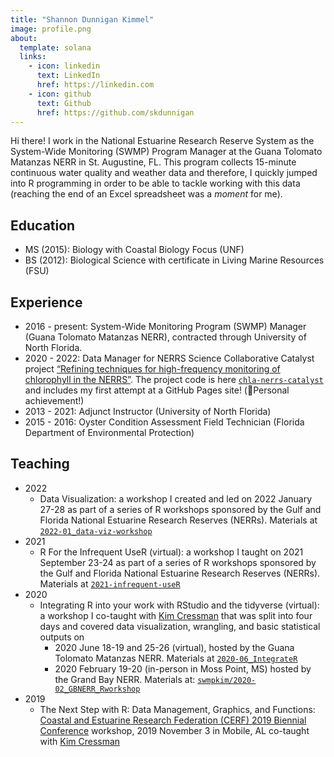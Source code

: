 ```yaml
---
title: "Shannon Dunnigan Kimmel"
image: profile.png
about:
  template: solana
  links:
    - icon: linkedin
      text: LinkedIn
      href: https://linkedin.com
    - icon: github
      text: Github
      href: https://github.com/skdunnigan
---
```


Hi there! I work in the National Estuarine Research Reserve System as the System-Wide Monitoring (SWMP) Program Manager at the Guana Tolomato Matanzas NERR in St. Augustine, FL. This program collects 15-minute continuous water quality and weather data and therefore, I quickly jumped into R programming in order to be able to tackle working with this data (reaching the end of an Excel spreadsheet was a *moment* for me).

## Education

-   MS (2015): Biology with Coastal Biology Focus (UNF)
-   BS (2012): Biological Science with certificate in Living Marine Resources (FSU)

## Experience

-   2016 - present: System-Wide Monitoring Program (SWMP) Manager (Guana Tolomato Matanzas NERR), contracted through University of North Florida.
-   2020 - 2022: Data Manager for NERRS Science Collaborative Catalyst project ["Refining techniques for high-frequency monitoring of chlorophyll in the NERRS"](https://nerrssciencecollaborative.org/project/Dix20). The project code is here [`chla-nerrs-catalyst`](https://github.com/skdunnigan/chla-nerrs-catalyst) and includes my first attempt at a GitHub Pages site! (💃Personal achievement!)
-   2013 - 2021: Adjunct Instructor (University of North Florida)
-   2015 - 2016: Oyster Condition Assessment Field Technician (Florida Department of Environmental Protection)

## Teaching

-   2022
    -   Data Visualization: a workshop I created and led on 2022 January 27-28 as part of a series of R workshops sponsored by the Gulf and Florida National Estuarine Research Reserves (NERRs). Materials at [`2022-01_data-viz-workshop`](https://github.com/skdunnigan/2022-01_data-viz-workshop)
-   2021
    -   R For the Infrequent UseR (virtual): a workshop I taught on 2021 September 23-24 as part of a series of R workshops sponsored by the Gulf and Florida National Estuarine Research Reserves (NERRs). Materials at [`2021-infrequent-useR`](https://github.com/skdunnigan/2021-infrequent-useR)
-   2020
    -   Integrating R into your work with RStudio and the tidyverse (virtual): a workshop I co-taught with [Kim Cressman](https://github.com/swmpkim) that was split into four days and covered data visualization, wrangling, and basic statistical outputs on
        -   2020 June 18-19 and 25-26 (virtual), hosted by the Guana Tolomato Matanzas NERR. Materials at [`2020-06_IntegrateR`](https://github.com/skdunnigan/2020-06_IntegrateR)
        -   2020 February 19-20 (in-person in Moss Point, MS) hosted by the Grand Bay NERR. Materials at: [`swmpkim/2020-02_GBNERR_Rworkshop`](https://github.com/swmpkim/2020-02_GBNERR_Rworkshop)
-   2019
    -   The Next Step with R: Data Management, Graphics, and Functions: [Coastal and Estuarine Research Federation (CERF) 2019 Biennial Conference](https://www.cerf.science/the-next-step-with-r-data-management-graphics-and-functions) workshop, 2019 November 3 in Mobile, AL co-taught with [Kim Cressman](https://github.com/swmpkim)
